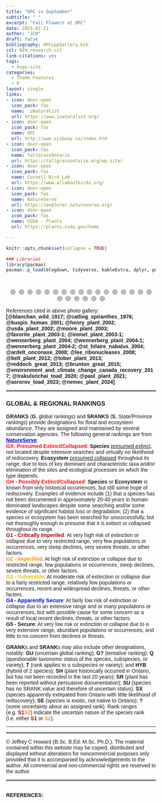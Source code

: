 ```yaml
---
title: "OPC in September"
subtitle: " "
excerpt: "Fall Flowers at OPC"
date: 2025-02-21
author: "JCH"
draft: false
bibliography: OPCsppGallery.bib
csl: NIH_research.csl
link-citations: yes
tags:
  - hugo-site
categories:
  - Theme Features
  - R
layout: single
links:
- icon: door-open
  icon_pack: fas
  name:  iNaturalist
  url: https://www.inaturalist.org/
- icon: door-open
  icon_pack: fas
  name: OPC
  url: http://www.ojibway.ca/index.htm
- icon: door-open
  icon_pack: fas
  name: TallGrassOntario
  url: https://tallgrassontario.org/wp-site/
- icon: door-open
  icon_pack: fas
  name: Cornell Bird Lab
  url: https://www.allaboutbirds.org/
- icon: door-open
  icon_pack: fas
  name: NatureServe
  url: https://explorer.natureserve.org/
- icon: door-open
  icon_pack: fas
  name: USDA - Plants
  url: https://plants.usda.gov/home

---
```


<style type="text/css">

* {box-sizing:border-box}
body {font-family: Verdana, sans-serif; margin:0}
.mySlides {display: none}
img {vertical-align: middle;}


/* ======================= */
/* SlideShow container CSS */
/* ======================= */

.slideshow-container {
  max-width: 600px;
  position: relative;
  margin: auto;
  }

/* ========================== */
/* Hide the images by default */
/* ========================== */

.mySlides {
  display: none;
  }

/* ======================== */
/*  Next & previous buttons */
/* ======================== */

.prev, .next {
  cursor: pointer;
  position: absolute;
  top: 50%;
  width: auto;
  margin-top: -22px;
  padding: 16px;
  color: white;
  font-weight: bold;
  font-size: 18px;
  transition: 0.6s ease;
  border-radius: 0 3px 3px 0;
  user-select: none;
  }

/* ================================ */
/* Position: "next button" to right */
/* ================================ */

.next {
  right: 0;
  border-radius: 3px 0 0 3px;
  }

/* ====================================================== */
/* On hover: black bkgd color with little bit see-through */
/* ====================================================== */

.prev:hover, .next:hover {
  background-color: rgba(0,0,0,0.8);
  }


/* ====================== */
/* Caption Container text */
/* ====================== */

.caption-container {
  font-size: 14px;
  text-align: left;
  background-color: rgb(240,240,240);
  padding: 5px 5px;
  color: white;
}


/* ===================== */
/* Number text (1/10 etc) */
/* ===================== */

.numbertext {
  color: #f2f2f2;
  font-size: 12px;
  padding: 8px 12px;
  position: absolute;
  top: 0;
  }

/* =========================== */
/*   Dots/bullets/indicators   */
/* =========================== */

.dot {
  cursor: pointer;
  height: 15px;
  width: 15px;
  margin: 0 2px;
  background-color: #bbb;
  border-radius: 50%;
  display: inline-block;
  transition: background-color 0.6s ease;
  }

.active, .dot:hover {
  background-color: #717171;
  }


/* ==================== */
/*   Fading animation   */
/* ==================== */

.fade {
  animation-name: fade;
  animation-duration: 1.5s;
  }

@keyframes fade {
  from {opacity: .4}
  to {opacity: 1}
  }


/* =============================== */
/*          CSS for Links          */
/* =============================== */

a.one:link {color: rgb(0, 0, 200);}
a.one:visited {color: rgb(192, 20, 172);}
a.one:hover {color: rgb(255, 20, 100);}


/* ============================== */
/*     CSS for stylizing text     */
/* ============================== */

#Blk { font-weight: bold; color: rgb(0, 0, 0); }
#blk { color: rgb(0, 0, 0); }
#Red { font-weight: bold; color: rgb(255, 10, 20); }
#Dred { font-weight: bold; color: rgb(175, 0, 0); }
#Or { font-weight: bold; color: rgb(255, 140, 0); }
#Gold { font-weight: bold; color: rgb(230, 190, 0); }
#Gr2 { font-weight: bold; color: rgb(25, 150, 25); }
#Teal { font-weight: bold; color: rgb(60, 180, 180); }
#Blue { font-weight: bold; color: blue; }
#Glacialb { font-weight: bold; color: rgb(54, 139, 193); }
#Violet { font-weight: bold; color: rgb(180, 73, 255); }
#Purple { font-weight: bold; color: rgb(150, 0, 255); }
#Magenta { font-weight: bold; color: rgb(255, 0, 255); }
#Salmon { font-weight: bold; color: rgb(255, 140, 160); }
#Silver { font-weight: bold; color: rgb(192, 192, 192); }
#Gray { font-weight: bold; color: rgb(155, 155, 155); }
#Rust { font-weight: bold; color: rgb(183, 65, 14); }
#Dbr { font-weight: bold; color: rgb(100, 20, 20); }

</style>


```r
knitr::opts_chunk$set(collapse = TRUE)

### Libraries
library(pacman)
pacman::p_load(blogdown, tidyverse, kableExtra, dplyr, purrr, bibtex, citr, htmlwidgets, htmltools)

```


<!-- Slideshow container -->
<div class="slideshow-container">

<!-- Full-width images with number and caption text -->
<div class="mySlides fade">
<div class="numbertext">1 / 23</div>
<img src="images/Sept2010_RigidGRod.jpg" alt="" width="100%"/>
<div class="caption-container"><p id="caption"><span id="blk"><i>Solidago rigida</i> (<span id="Gold">S3</span>, <span id="Blue">G4</span>), commonly known as <b><a class="one" href="https://www.inaturalist.org/taxa/125721-Solidago-rigida" target="_blank" title="Go to iNaturalist">Rigid Goldenrod</a></b> or <b>Stiff-leaved Goldenrod</b>, is a provincially rare native perennial forb and member of the family <i>Asteraceae</i> that can be found in open, dry sandy soils. Its a relatively tall plant with thick stiff leaves (hence the name). Although the flowers of this statuesque plant begin to emerge in late August, it is only during the early part of September when they reach peak bloom (<b>Henry</b> 2002).</span></p></div>
</div>


<div class="mySlides fade">
<div class="numbertext">2 / 23</div>
<img src="images/Sept2010_GrayGrod.jpg" alt="" width="100%"/>
<div class="caption-container"><p id="caption"><span id="blk"><i>Solidago nemoralis</i> (<b>S5</b>, <b>G5</b>), commonly known as <b><a class="one" href="https://www.inaturalist.org/taxa/130377-Solidago-nemoralis" target="_blank" title="Go to iNaturalist">Gray Goldenrod</a></b> or <b>Field Goldenrod</b>, is a native perennial forb and member of the family <i>Asteraceae</i>. This early fall blooming goldenrod has notable gray-green or reddish stems lined with short white hairs, and small narrow, petiole-less upper leaves (see inset). Each composite flower head contains multiple (5-11) yellow <b>ray florets</b> and upwards of 10 yellow <b>disc florets</b> (<b>Belt</b> 2012).</span></p></div>
</div>


<div class="mySlides fade">
<div class="numbertext">3 / 23</div>
<img src="images/Sept2010_AmerToad.jpg" alt="" width="100%"/>
<div class="caption-container"><p id="caption"><span id="blk"><i>Anaxyrus americanus</i> (<b>S5</b>, <b>G5</b>), commonly known as the <b><a class="one" href="https://www.inaturalist.org/taxa/64968-Anaxyrus-americanus" target="_blank" title="Go to iNaturalist">American toad</a></b>, is a common native amphibian and member of the family <i>Bufonidae</i>. The colour varies with the environment (i.e. solid or speckled yellow, brown or black) and can include red-brown coloured warts as seen in this specimen. These toads can secrete a steroidal toxin known as <b><a class="one" href="https://pubchem.ncbi.nlm.nih.gov/compound/20054854" target="_blank" title="Go to PubChem">bufotoxin</a></b> (Note: some are structurally related to milkweed <b>cardiac glycosides</b>) that is relatively mild when compared to more poisonous amphibian secreted neurotoxins like batrachotoxin (<b>Trakulsrichai</b> et. al. 2020, <b>Asrorov</b> et. al. 2023).</span></p></div>
</div>


<div class="mySlides fade">
<div class="numbertext">4 / 23</div>
<img src="images/Sept2010_BGentian.jpg" alt="" width="100%"/>
<div class="caption-container"><p id="caption"><span id="blk"><i>Gentiana andrewsii</i> (<span id="Blue">S4</span>, <b>G5</b>), commonly known as <b><a class="one" href="https://www.inaturalist.org/taxa/120580-Gentiana-andrewsii" target="_blank" title="Go to iNaturalist">Bottle Gentian</a></b> or <b>Closed Gentian</b>, is a native perennial forb and member of the family <i>Gentianaceae</i>. The dark blue flowers of this unique plant are clustered atop hairless, glossy green foliage, and have a characteristic bottle shape with fixed petals and a closed mouth. Only relatively strong insect pollinators, like bumblebee species, can pry open the mouth of the plant to gain access to the pollen and nectar (<b>Nemec</b> 2024).</span></p></div>
</div>


<div class="mySlides fade">
<div class="numbertext">5 / 23</div>
<img src="images/Sept2010_FrGentian.jpg" alt="" width="100%"/>
<div class="caption-container"><p id="caption"><span id="blk"><i>Gentianopsis crinita</i> (<b>S5</b>, <b>G5</b>), commonly known as <b><a class="one" href="https://www.inaturalist.org/taxa/154320-Gentianopsis-crinita" target="_blank" title="Go to iNaturalist">Greater fringed Gentian</a></b> or <b>Blue Gentian</b>, is a native biennial forb and member of the family <i>Gentianaceae</i>. This very beautiful vibrant blue flower sadly only blooms during the last year of its two year life cycle. The delicately fringed petals are held aloft by triangular shaped green sepals at the base of the flower. As <b>Neltje Blanchan</b> (1917) so aptly put it &ldquo;<i>When we come upon a bed of gentians...we can but repeat <b><a class="one" href="https://www.poetryfoundation.org/poems/55340/to-the-fringed-gentian" target="_blank" title="Go to PoetryFoundation">Bryants</a></b> thoughts and express them prosaically who attempt description</i>&rdquo;.</span></p></div>
</div>


<div class="mySlides fade">
<div class="numbertext">6 / 23</div>
<img src="images/Sept2010_HeathAster.jpg" alt="" width="100%"/>
<div class="caption-container"><p id="caption"><span id="blk"><i>Symphyotrichum ericoides</i> (<b>S5</b>, <b>G5</b>), commonly known as <b><a class="one" href="https://www.inaturalist.org/taxa/126654-Symphyotrichum-ericoides" target="_blank" title="Go to iNaturalist">White heath aster</a></b>, is a native perennial forb and member of the family <i>Asteraceae</i>. The stem is brown or grayish brown and slightly hairy, although the upper stem sections may lack hairs (i.e. glabrescent). The simple, sessile, alternately arranged narrow grayish-green leaves become noticeably smaller as you ascend the plant or branch, and often have a small white-spine tip (see inset). The crowded flower set (i.e. inflorescence) forms a multi-branched panicle-like structure that contains many (potentially 200 or more) flower heads. Each flower head consists of multiple (10-18) white <b>ray florets</b> and upwards of 20 yellow <b>disc florets</b> (become brown). The smaller flowers and spine-less <b>phyllaries</b> (leaf like bracts at the base of the flower) helps distinguish it from the similar looking <i>S. pilosum</i>, or <b>Hairy aster</b> (<b>Wennerberg</b> 2004).</span></p></div>
</div>


<div class="mySlides fade">
<div class="numbertext">7 / 23</div>
<img src="images/Sept2010_LittleBstem.jpg" alt="" width="100%"/>
<div class="caption-container"><p id="caption"><span id="blk"><i>Schizachyrium scoparium</i> (<span id="Blue">S4</span>, <b>G5</b>), commonly known as <b><a class="one" href="https://www.inaturalist.org/taxa/122603-Schizachyrium-scoparium" target="_blank" title="Go to iNaturalist">Little Bluestem</a></b>, is a native perennial bunchgrass and member of the family <i>Poaceae</i>. This smaller bluestem has bluish or grayish-green leaves and stalks that become noticeably reddish or coppery in colour during the fall season. The upper stalks sport fluffy slightly curving <b>spikelets</b> (i.e. <b>awn</b> is the bristly extension of the outer flower or <b>lemma</b> that aids seed dispersal). Ecologically it is one of the main grasses found in the tallgrass prairies of the central plains, and it also provides food and shelter for the larva of many butterfly species (<b>USDA</b> 2002, <b>Tober</b> and <b>Jensen</b> 2013).</span></p></div>
</div>


<div class="mySlides fade">
<div class="numbertext">8 / 23</div>
<img src="images/Sept2010_GrPLadyTresses.jpg" alt="" width="100%"/>
<div class="caption-container"><p id="caption"><span id="blk"><i>Spiranthes magnicamporum</i> (<span id="Gold">S3</span>, <span id="Gold">G3</span>), commonly known as <b><a class="one" href="https://www.inaturalist.org/taxa/154330-Spiranthes-magnicamporum" target="_blank" title="Go to iNaturalist">Great Plains Ladies' tresses</a></b>, is a rare native perennial forb and member of the orchid family <i>Orchidaceae</i>. Although it is usually associated with the western-central Great Plains, there are rare isolated populations further east, particularly in and around the lower Great Lakes (<b>Catling</b> 1976, <b>Reddoch</b> et. al. 2013, <b>Brunton</b> 2015). You will likely detect its strong vanilla-like odour (i.e. likely coumarin compounds) before setting eyes on the distinctive spiralling spike of creamy white flowers. Each flower head has a ruffled, protruding lower lip that is tinted yellow along its back central line, and horn-like lateral sepals.</span></p></div>
</div>


<div class="mySlides fade">
<div class="numbertext">9 / 23</div>
<img src="images/Sept2010_NLepFrog.jpg" alt="" width="100%"/>
<div class="caption-container"><p id="caption"><span id="blk"><i>Lithobates pipiens</i> (<b>S5</b>, <b>G5</b>), commonly known as <b><a class="one" href="https://www.inaturalist.org/taxa/66003-Lithobates-pipiens" target="_blank" title="Go to iNaturalist">Northern leopard frog</a></b>, is a native amphibian species and member of the family <i>Ranidae</i>. It usually has a dorsal green colour highlighted by numerous (lightly ringed) dark brownish spots, and two parallel tan coloured dorso-lateral folds running from the back of the eye down the back. Like many frogs it dines on a variety of insects and other small animals. Research has identified novel RNA based enzymes (i.e. ribonucleases) from the oocytes of <i>L. pipiens</i> that may be used as a cancer chemotherapeutic agent (<b>Lee</b> and <b>Raines</b> 2008, <b>Ardelt</b> et. al. 2008).</span></p></div>
</div>


<div class="mySlides fade">
<div class="numbertext">10 / 23</div>
<img src="images/Sept2010_NEAster.jpg" alt="" width="100%"/>
<div class="caption-container"><p id="caption"><span id="blk"><i>Symphyotrichum novae-angliae</i> (<b>S5</b>, <b>G5</b>), commonly known as <b><a class="one" href="https://www.inaturalist.org/taxa/117443-Symphyotrichum-novae-angliae" target="_blank" title="Go to iNaturalist">New England aster</a></b>, is a native perennial forb and member of the family <i>Asteraceae</i>. The plant has very distinct deep purple flowers, each containing upwards of 100 <b>ray florets</b> and 50 or more central yellow <b>disc florets</b>. The erect central stem and smaller upper branches are purplish in colour and fairly hairy (i.e. <b>pilose</b>). The lance-shaped leaves are clasping (i.e. no petiole) and arranged in an alternating pattern along the stems. Like many asters it is an important food source for both pollinating insects (i.e. butterflies, moths, ants, flies, and bees) and seed eating songbirds (<b>Moore</b> 2003).</span></p></div>
</div>


<div class="mySlides fade">
<div class="numbertext">11 / 23</div>
<img src="images/Sept2010_PurRattleSnRoot.jpg" alt="" width="100%"/>
<div class="caption-container"><p id="caption"><span id="blk"><i>Nabalus racemosus</i> (<b>S5</b>, <b>G5</b>), commonly known as <b><a class="one" href="https://www.inaturalist.org/taxa/204360-Nabalus-racemosus" target="_blank" title="Go to iNaturalist">Purple Rattlesnake root</a></b>, is a native perennial forb and member of the family <i>Asteraceae</i>. When the distinctive long haired cylinder-shaped bracts open during early fall they display multiple (upwards of 9-25) strap-like white <b>ray florets</b> that are lightly toothed at the top and usually curling outwards. Multiple long showy styles emerge from the centre of the flowers that are marked by purplish strips along their base and forked curling tips (<b>St. Hilaire</b> 2004).</span></p></div>
</div>


<div class="mySlides fade">
<div class="numbertext">12 / 23</div>
<img src="images/Sept2010_WhiteGrod.jpg" alt="" width="100%"/>
<div class="caption-container"><p id="caption"><span id="blk"><i>Solidago bicolor</i> (<span id="Blue">S4</span>, <b>G5</b>), commonly known as <b><a class="one" href="https://www.inaturalist.org/taxa/146717-Solidago-bicolor" target="_blank" title="Go to iNaturalist">Silverrod</a></b> or <b>White Goldenrod</b>, is a native perennial forb and member of the family <i>Asteraceae</i>. This species is unique among members of the genus <i>Solidago</i> in that the <b>ray florets</b> are white rather than yellow. Often the flower heads closely line the erect, slightly hairy central stem giving it an unusual wand-like appearance.</span></p></div>
</div>


<div class="mySlides fade">
<div class="numbertext">13 / 23</div>
<img src="images/Sept2010_WhThorRoot.jpg" alt="" width="100%"/>
<div class="caption-container"><p id="caption"><span id="blk"><i>Eupatorium altissimum</i> (<span id="Blue">S4</span>, <b>G5</b>), commonly known as <b><a class="one" href="https://www.inaturalist.org/taxa/119135-Eupatorium-altissimum" target="_blank" title="Go to iNaturalist">Tall thoroughwort</a></b> or <b>Tall Boneset</b>, is a native perennial forb and member of the family <i>Asteraceae</i>. The relatively large three-veined, lance-like leaves are either sessile or attached to the stem via a short petiole. Both the stems and the oppositely arranged leaves are covered with whitish hairs. Each white flower head atop the plant usually has five <b>disc florets</b>, but no <b>ray florets</b>. The rather large flat topped inflorescence (i.e. <b>corymbiform arrays</b>) attracts many pollinating insects.</span></p></div>
</div>


<div class="mySlides fade">
<div class="numbertext">14 / 23</div>
<img src="images/Sept2010_SmBAster.jpg" alt="" width="100%"/>
<div class="caption-container"><p id="caption"><span id="blk"><i>Symphyotrichum laeve</i> (<b>S5</b>, <b>G5</b>), commonly known as <b><a class="one" href="https://www.inaturalist.org/taxa/129607-Symphyotrichum-laeve" target="_blank" title="Go to iNaturalist">Smooth blue aster</a></b> or <b>Smooth aster</b>, is a native perennial forb and member of the family <i>Asteraceae</i>. The leaves vary in shape ranging from lance-like or spatula-like to oblong-ovate. They are also alternately arranged, often times clasping the stem, and generally hairless and smooth along their margins or edges. Each flower head has multiple (upwards of 34) pale blue <b>ray florets</b> and a similar number of yellow <b>disc florets</b> that often turn a purplish red. Ecologically <i>S. laeve</i> is the host plant for the larva of the <b><a class="one" href="https://www.inaturalist.org/taxa/52925-Phyciodes-tharos" target="_blank" title="Go to iNaturalist">Pearl Crescent butterfly</a></b> (<i>Phyciodes tharos</i>) and also provides nectar for a variety of other insect pollinators during the fall season (<b>Wennerberg</b> 2004).</span></p></div>
</div>


<div class="mySlides fade">
<div class="numbertext">15 / 23</div>
<img src="images/Sept2010_WillowAster.jpg" alt="" width="100%"/>
<div class="caption-container"><p id="caption"><span id="blk"><i>Symphyotrichum praealtum</i> (<span id="Or">S2</span>, <b>G5</b>), commonly known as <b><a class="one" href="https://www.inaturalist.org/taxa/243173-Symphyotrichum-praealtum-praealtum" target="_blank" title="Go to iNaturalist">Willow aster</a></b>, is a provincially very rare native perennial forb and member of the family <i>Asteraceae</i>. The plant has relatively thick lance-like or narrowly ovate leaves that can be either sessile or connected to the stem via a short petiole. The leaves also have a very fine network of veins (i.e. reticulate pattern) on their underside (see inset). The flower heads can form dense arrays within the upper branches. Each flower head has relatively large leafy bracts along its base, multiple (upwards of 35) pale blue-violet to lavender coloured <b>ray florets</b>, and a similar number of yellow <b>disc florets</b> that turn a purplish or reddish brown. In Canada <i>S. praealtum</i> is listed as a threatened species (federal Species at Risk Act or <b>SARA</b>) and can only be found in southwestern Ontario where 10 natural populations are known to exist, many (7) being found in and around Windsor and LaSalle (<b>Environment and Climate Change Canada</b> 2017).</span></p></div>
</div>


<div class="mySlides fade">
<div class="numbertext">16 / 23</div>
<img src="images/Sept2010_WPanAster.jpg" alt="" width="100%"/>
<div class="caption-container"><p id="caption"><span id="blk"><i>Symphyotrichum lanceolatum</i> (<b>S5</b>, <b>G5</b>), commonly known as <b><a class="one" href="https://www.inaturalist.org/taxa/79301-Symphyotrichum-lanceolatum" target="_blank" title="Go to iNaturalist">White panicled aster</a></b> or <b>Lance-leaved aster</b>, is a native perennial forb and member of the family <i>Asteraceae</i>. This relatively tall aster (upwards of 2 m) has long, simple, lance-shaped leaves (with a few widely spaced teeth) that are alternately arranged along the stems. The erect stems can vary in colour (green to a dark red) and bear distinct vertical lines of short white hairs in the upper sections (see inset). The relatively large, composite flower heads are arranged in clusters along multiple upper branches (i.e. <b>panicled</b>). Each flower head has multiple (upwards of 50) white <b>ray florets</b> and about the same number of yellow <b>disc florets</b> (turn purple as they mature). Ecologically this plant provides much needed food for a variety of pollinating insects during the colder fall season (<b>Favorite</b> 2003).</span></p></div>
</div>


<div class="mySlides fade">
<div class="numbertext">17 / 23</div>
<img src="images/Sept2010_RufGrod.jpg" alt="" width="100%"/>
<div class="caption-container"><p id="caption"><span id="blk"><i>Solidago rugosa</i> (<b>S5</b>, <b>G5</b>), commonly known as <b><a class="one" href="https://www.inaturalist.org/taxa/128551-Solidago-rugosa" target="_blank" title="Go to iNaturalist">Rough-stemmed Goldenrod</a></b> or <b>Roughleaf Goldenrod</b>, is a native perennial forb and member of the family <i>Asteraceae</i>. The plant has a hairy stems and characteristic wrinkly-looking leaves. The leaves are also arranged alternately along the stems and are elliptical or somewhat lance-like in shape. The <b>secund</b> flower heads grow in clusters along multiple upper branches (i.e. <b>panicled</b>). Each flower head has upwards of 12 bright yellow <b>ray florets</b> and slightly fewer yellow central <b>disc florets</b>. Ecologically this late blooming plant provides much needed nectar to a variety of pollinating insects and seeds to songbirds and other animals (<b>Paul</b> 2021).</span></p></div>
</div>


<div class="mySlides fade">
<div class="numbertext">18 / 23</div>
<img src="images/Sept2010_NBugleweed.jpg" alt="" width="100%"/>
<div class="caption-container"><p id="caption"><span id="blk"><i>Lycopus uniflorus</i> (<b>S5</b>, <b>G5</b>), commonly known as <b><a class="one" href="https://www.inaturalist.org/taxa/77915-Lycopus-uniflorus" target="_blank" title="Go to iNaturalist">Northern Bugleweed</a></b>, is a native perennial forb and member of the mint family <i>Lamiaceae</i>. The erect stem of this plant is lined by pairs of oppositely arranged toothed leaves with the tiny white flower snugly arranged where the leaf meets the stem (i.e. <b>axils</b>).</span></p></div>
</div>


<div class="mySlides fade">
<div class="numbertext">19 / 23</div>
<img src="images/Sept2010_SkyBAster.jpg" alt="" width="100%"/>
<div class="caption-container"><p id="caption"><span id="blk"><i>Symphyotrichum oolentangiense</i> (<span id="Blue">S4</span>, <b>G5</b>), commonly known as <b><a class="one" href="https://www.inaturalist.org/taxa/130371-Symphyotrichum-oolentangiense" target="_blank" title="Go to iNaturalist">Sky Blue aster</a></b>, is a native perennial forb and member of the family <i>Asteraceae</i>. The simple leaves are ovate to lance-like in shape, with a noticeable sandpaper-like texture when touched. Each composite flower head have upwards of 25 outer blue <b>ray florets</b> and a similar number of yellow central <b>disc florets</b> that turn a reddish colour as they mature. A notable feature of this flower (i.e. for identification purposes) is the diamond shaped bracts at the base of the flower that may have a spot of purple at their apex (see inset).</span></p></div>
</div>


<div class="mySlides fade">
<div class="numbertext">20 / 23</div>
<img src="images/Sept2010_TuskMCat.jpg" alt="" width="100%"/>
<div class="caption-container"><p id="caption"><span id="blk"><i>Lophocampa caryae</i> (<b>S5</b>, <b>G5</b>), commonly known as <b><a class="one" href="https://www.inaturalist.org/taxa/82225-Lophocampa-caryae" target="_blank" title="Go to iNaturalist">Hickory Tussack Moth caterpillar</a></b>, is a native moth and member of the family <i>Erebidae</i>. This white fluffy caterpillar sequesters toxic chemicals from its food to ward off predators. Exposure to the stings of this larva can trigger somewhat mild skin irritation in both infants and adults (<b>Kuspis</b> 2001).</span></p></div>
</div>


<div class="mySlides fade">
<div class="numbertext">21 / 23</div>
<img src="images/Sept2010_DevBegTick.jpg" alt="" width="100%"/>
<div class="caption-container"><p id="caption"><span id="blk"><i>Bidens frondosa</i> (<b>S5</b>, <b>G5</b>), commonly known as <b><a class="one" href="" target="_blank" title="Go to iNaturalist">Devil's beggarticks</a></b> or <b>Common beggar-ticks</b>, is a native perennial forb and member of the family <i>Asteraceae</i>. The plant's compound leaves consist of three leaflets (see inset), one oriented along the leaf axis and two smaller one mirroring each other on opposite sides of the leaf stalk. The blade of each leaflet is triangular or lance-like in shape with serrated or toothed margins, somewhat reminiscent of the mythical <b>devil's-pitchfork</b> (another common name). The inflorescence consists of a lone orange coloured flower head (i.e. usually multiple <b>disc florets</b> only) surrounded by several prominent oblong or lance-like leafy bracts (Note: two cycles of three).</span></p></div>
</div>


<div class="mySlides fade">
<div class="numbertext">22 / 23</div>
<img src="images/Sept2010_SassafrasTrees.jpg" alt="" width="100%"/>
<div class="caption-container"><p id="caption"><span id="blk"><i>Sassafras albidum</i> (<span id="Blue">S4</span>, <b>G5</b>), commonly known as <b><a class="one" href="https://www.inaturalist.org/taxa/54795-Sassafras-albidum" target="_blank" title="Go to iNaturalist">Sassafras Tree</a></b>, is a native deciduous tree and member of the family <i>Lauraceae</i>. The distinctive green to yellow-green leaves of this tree can take on three different shapes, namely three-lobed, two-lobed or uni-lobed. During the fall season they turn beautiful shades of yellow and red. Besides playing host to the larvae of several butterfly species (e.g. eastern tiger swallowtail, spicebush swallowtail) the tree was also harvested by both First Nations People and early European settlers for both its flavourful oils (i.e. <b><a class="one" href="https://www.ebi.ac.uk/chebi/searchId.do?chebiId=CHEBI:8994" target="_blank" title="Go to CHEBI">safrole</a></b>) and timber (<b>Immel</b> 2003).</span></p></div>
</div>


<div class="mySlides fade">
<div class="numbertext">23 / 23</div>
<img src="images/Sept2010_SassTrees.jpg" alt="" width="100%"/>
<div class="caption-container"><p id="caption"><span id="blk"><i>Sassafras albidum</i> from the first week of October. The spectacular fall colours of these trees is worth reminding ourselves of given how rapidly such natural wonders are disappearing today.</span></p></div>
</div>



<!-- Next and previous buttons -->
<a class="prev" onclick="plusSlides(-1)">&#10094;</a>
<a class="next" onclick="plusSlides(1)">&#10095;</a>

</div>

<br>

<!-- The dots/circles -->
<div style="text-align:center">
  <span class="dot" onclick="currentSlide(1)"></span>
  <span class="dot" onclick="currentSlide(2)"></span>
  <span class="dot" onclick="currentSlide(3)"></span>
  <span class="dot" onclick="currentSlide(4)"></span>
  <span class="dot" onclick="currentSlide(5)"></span>
  <span class="dot" onclick="currentSlide(6)"></span>
  <span class="dot" onclick="currentSlide(7)"></span>
  <span class="dot" onclick="currentSlide(8)"></span>
  <span class="dot" onclick="currentSlide(9)"></span>
  <span class="dot" onclick="currentSlide(10)"></span>
  <span class="dot" onclick="currentSlide(11)"></span>
  <span class="dot" onclick="currentSlide(12)"></span>
  <span class="dot" onclick="currentSlide(13)"></span>
  <span class="dot" onclick="currentSlide(14)"></span>
  <span class="dot" onclick="currentSlide(15)"></span>
  <span class="dot" onclick="currentSlide(16)"></span>
  <span class="dot" onclick="currentSlide(17)"></span>
  <span class="dot" onclick="currentSlide(18)"></span>
  <span class="dot" onclick="currentSlide(19)"></span>
  <span class="dot" onclick="currentSlide(20)"></span>
  <span class="dot" onclick="currentSlide(21)"></span>
  <span class="dot" onclick="currentSlide(22)"></span>
  <span class="dot" onclick="currentSlide(23)"></span>
</div>


<!-- Java Script -->
<script>

<!-- Show first slide -->
let slideIndex = 1;
showSlides(slideIndex);

<!-- calling function to move to nth slide and show that slide. -->
function plusSlides(n) {
  showSlides(slideIndex += n);
  }

<!-- Sets slideIndex to n and then shows the nth slide. -->
function currentSlide(n) {
  showSlides(slideIndex = n);
  }

<!-- Inside showSlides function declare an empty variable i -->
<!-- Look in HTML for elements with class designations mySlides and dot -->
<!-- If end of list is reached set slideIndex back to 1. -->
<!-- If go backwards past first slide go to end slide (slides.length) -->
<!-- then set the display style of all slides to none (n = 0) -->
<!-- to remove all slides from the DOM (hides them) -->
function showSlides(n) {
  let i;
  let slides = document.getElementsByClassName("mySlides");
  let dots = document.getElementsByClassName("dot");
  if (n > slides.length) {slideIndex = 1}    
  if (n < 1) {slideIndex = slides.length}
  for (i = 0; i < slides.length; i++) {
    slides[i].style.display = "none";  
  }
<!-- Remove "active" class from all elements with "dot" as their class -->
  for (i = 0; i < dots.length; i++) {
    dots[i].className = dots[i].className.replace(" active", "");
  }
<!-- Set display style of slideIndex - 1 to block, -->
<!-- making it effectively visible (previously set to 'none') -->
<!-- and add active class to the dot of index slideIndex-1. -->
  slides[slideIndex-1].style.display = "block";  
  dots[slideIndex-1].className += " active";
  }

</script>


References cited in above photo gallery: <b>[@blanchan_wild_1917; @catling_spiranthes_1976; @kuspis_human_2001; @henry_plant_2002; @usda_plant_2002; @moore_plant_2003; @favorite_plant_2003-1; @immel_plant_2003-1; @wennerberg_plant_2004; @wennerberg_plant_2004-1; @wennerberg_plant_2004-2; @st_hilaire_nabalus_2004; @ardelt_onconase_2008; @lee_ribonucleases_2008; @belt_plant_2012; @tober_plant_2013; @reddoch_great_2013; @brunton_great_2015; @environment_and_climate_change_canada_recovery_2017; @trakulsrichai_toad_2020; @paul_plant_2021; @asrorov_toad_2023; @nemec_plant_2024]</b>


<hr style="border:2px solid gray">


<div align=center><h3>GLOBAL & REGIONAL RANKINGS</h3></div>

**GRANKS** (**G**, global rankings) and **SRANKS** (**S**, State/Province rankings) provide designations for floral and ecosystem abundance. They are assigned and maintained by several conservation agencies. The following general rankings are from **<a class="one" href="https://explorer.natureserve.org/AboutTheData/DataTypes/ConservationStatusCategories" target="_blank" title="Go to NatureServe">NatureServe</a>**:  
<span id="Red">GX: Presumed Extinct/Collapsed</span>: **Species** <u>presumed extinct</u>, not located despite intensive searches and virtually no likelihood of rediscovery. **Ecosystem** <u>presumed collapsed</u> throughout its range, due to loss of key dominant and characteristic taxa and/or elimination of the sites and ecological processes on which the type depends.  
<span id="Red">GH - Possibly Extinct/Collapsed</span>: **Species** or **Ecosystem** is known from only historical occurrences, but still some hope of rediscovery. Examples of evidence include (1) that a species has not been documented in approximately 20-40 years in human-dominated landscapes despite some searching and/or some evidence of significant habitat loss or degradation; (2) that a species or ecosystem has been searched for unsuccessfully, but not thoroughly enough to presume that it is extinct or collapsed throughout its range.  
<span id="Dred">G1 - Critically Imperiled</span>: At very high risk of extinction or collapse due to very restricted range, very few populations or occurrences, very steep declines, very severe threats, or other factors.  
<span id="Or">G2 - Imperilled</span>: At high risk of extinction or collapse due to restricted range, few populations or occurrences, steep declines, severe threats, or other factors.  
<span id="Gold">G3 - Vulnerable</span>: At moderate risk of extinction or collapse due to a fairly restricted range, relatively few populations or occurrences, recent and widespread declines, threats, or other factors.  
<span id="Blue">G4 - Apparently Secure</span>: At fairly low risk of extinction or collapse due to an extensive range and or many populations or occurrences, but with possible cause for some concern as a result of local recent declines, threats, or other factors.  
<b>G5 - Secure</b>: At very low risk or extinction or collapse due to a very extensive range, abundant populations or occurrences, and little to no concern from declines or threats.  

**GRANK**s and **SRANK**s may also include other designations, notably: **GU** (uncertain global ranking); **G?** (tentative ranking); **Q** (questionable taxonomic status of the species, subspecies, or variety); **T** (rank applies to a subspecies or variety); and **HYB** (hybrid of 2 species); **SH** (plant historically occurred in Ontario, but has not been recorded in the last 20 years); **SR** (plant has been reported without persuasive documentation); **SU** (species has no SRANK value and therefore of uncertain status); **SX** (species apparently extirpated from Ontario with little likelihood of rediscovery); **SE** (species is exotic, not native to Ontario); **?** (some uncertainty about an assigned rank). Rank ranges (e.g. <span id="Dred">S1</span><span id="Or">S2</span>) indicate the uncertain nature of the species rank (i.e. either <span id="Dred">S1</span> or <span id="Or">S2</span>).  


---

<hr style="border:2px solid gray">

<!--------------------------------------------------------------------->
&copy; Jeffrey C Howard (B.Sc. B.Ed. M.Sc. Ph.D.). The material contained within this website may be copied, distributed and displayed without alterations for noncommercial purposes only provided that it is accompanied by acknowledgements to the author. All commercial and non-commercial rights are reserved to the author.  
<!--------------------------------------------------------------------->

<hr style="border:2px solid gray">


<a id="Refs"></a>  
**REFERENCES:**  

<script src='https://storage.ko-fi.com/cdn/scripts/overlay-widget.js'></script>
<script>
  kofiWidgetOverlay.draw('jch274202227', {
    'type': 'floating-chat',
    'floating-chat.donateButton.text': 'Help Support',
    'floating-chat.donateButton.background-color': '#00b9fe',
    'floating-chat.donateButton.text-color': '#fff'
  });
</script>

